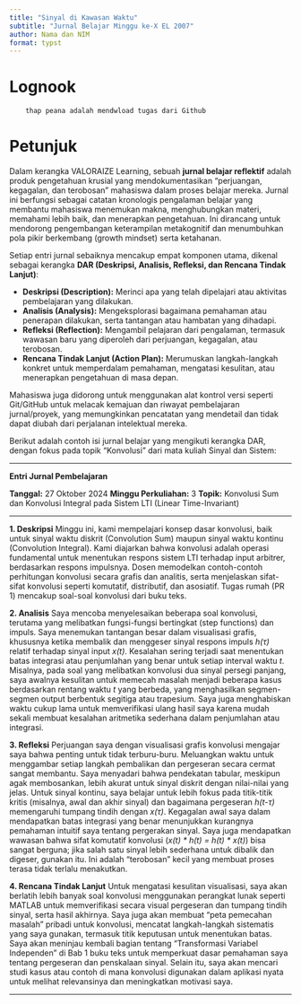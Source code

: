 ```yaml
---
title: "Sinyal di Kawasan Waktu"
subtitle: "Jurnal Belajar Minggu ke-X EL 2007"
author: Nama dan NIM
format: typst
---
```

# Lognook
		thap peana adalah mendwload tugas dari Github 

# Petunjuk
Dalam kerangka VALORAIZE Learning, sebuah **jurnal belajar reflektif** adalah produk pengetahuan krusial yang mendokumentasikan "perjuangan, kegagalan, dan terobosan" mahasiswa dalam proses belajar mereka. Jurnal ini berfungsi sebagai catatan kronologis pengalaman belajar yang membantu mahasiswa menemukan makna, menghubungkan materi, memahami lebih baik, dan menerapkan pengetahuan. Ini dirancang untuk mendorong pengembangan keterampilan metakognitif dan menumbuhkan pola pikir berkembang (growth mindset) serta ketahanan.

Setiap entri jurnal sebaiknya mencakup empat komponen utama, dikenal sebagai kerangka **DAR (Deskripsi, Analisis, Refleksi, dan Rencana Tindak Lanjut)**:

- **Deskripsi (Description):** Merinci apa yang telah dipelajari atau aktivitas pembelajaran yang dilakukan.
- **Analisis (Analysis):** Mengeksplorasi bagaimana pemahaman atau penerapan dilakukan, serta tantangan atau hambatan yang dihadapi.
- **Refleksi (Reflection):** Mengambil pelajaran dari pengalaman, termasuk wawasan baru yang diperoleh dari perjuangan, kegagalan, atau terobosan.
- **Rencana Tindak Lanjut (Action Plan):** Merumuskan langkah-langkah konkret untuk memperdalam pemahaman, mengatasi kesulitan, atau menerapkan pengetahuan di masa depan.

Mahasiswa juga didorong untuk menggunakan alat kontrol versi seperti Git/GitHub untuk melacak kemajuan dan riwayat pembelajaran jurnal/proyek, yang memungkinkan pencatatan yang mendetail dan tidak dapat diubah dari perjalanan intelektual mereka.

Berikut adalah contoh isi jurnal belajar yang mengikuti kerangka DAR, dengan fokus pada topik "Konvolusi" dari mata kuliah Sinyal dan Sistem:

---

**Entri Jurnal Pembelajaran**

**Tanggal:** 27 Oktober 2024 **Minggu Perkuliahan:** 3 **Topik:** Konvolusi Sum dan Konvolusi Integral pada Sistem LTI (Linear Time-Invariant)

---

**1. Deskripsi** Minggu ini, kami mempelajari konsep dasar konvolusi, baik untuk sinyal waktu diskrit (Convolution Sum) maupun sinyal waktu kontinu (Convolution Integral). Kami diajarkan bahwa konvolusi adalah operasi fundamental untuk menentukan respons sistem LTI terhadap input arbitrer, berdasarkan respons impulsnya. Dosen memodelkan contoh-contoh perhitungan konvolusi secara grafis dan analitis, serta menjelaskan sifat-sifat konvolusi seperti komutatif, distributif, dan asosiatif. Tugas rumah (PR 1) mencakup soal-soal konvolusi dari buku teks.

**2. Analisis** Saya mencoba menyelesaikan beberapa soal konvolusi, terutama yang melibatkan fungsi-fungsi bertingkat (step functions) dan impuls. Saya menemukan tantangan besar dalam visualisasi grafis, khususnya ketika membalik dan menggeser sinyal respons impuls _h(τ)_ relatif terhadap sinyal input _x(t)_. Kesalahan sering terjadi saat menentukan batas integrasi atau penjumlahan yang benar untuk setiap interval waktu _t_. Misalnya, pada soal yang melibatkan konvolusi dua sinyal persegi panjang, saya awalnya kesulitan untuk memecah masalah menjadi beberapa kasus berdasarkan rentang waktu _t_ yang berbeda, yang menghasilkan segmen-segmen output berbentuk segitiga atau trapesium. Saya juga menghabiskan waktu cukup lama untuk memverifikasi ulang hasil saya karena mudah sekali membuat kesalahan aritmetika sederhana dalam penjumlahan atau integrasi.

**3. Refleksi** Perjuangan saya dengan visualisasi grafis konvolusi mengajar saya bahwa penting untuk tidak terburu-buru. Meluangkan waktu untuk menggambar setiap langkah pembalikan dan pergeseran secara cermat sangat membantu. Saya menyadari bahwa pendekatan tabular, meskipun agak membosankan, lebih akurat untuk sinyal diskrit dengan nilai-nilai yang jelas. Untuk sinyal kontinu, saya belajar untuk lebih fokus pada titik-titik kritis (misalnya, awal dan akhir sinyal) dan bagaimana pergeseran _h(t-τ)_ memengaruhi tumpang tindih dengan _x(τ)_. Kegagalan awal saya dalam mendapatkan batas integrasi yang benar menunjukkan kurangnya pemahaman intuitif saya tentang pergerakan sinyal. Saya juga mendapatkan wawasan bahwa sifat komutatif konvolusi (_x(t) * h(t) = h(t) * x(t)_) bisa sangat berguna; jika salah satu sinyal lebih sederhana untuk dibalik dan digeser, gunakan itu. Ini adalah "terobosan" kecil yang membuat proses terasa tidak terlalu menakutkan.

**4. Rencana Tindak Lanjut** Untuk mengatasi kesulitan visualisasi, saya akan berlatih lebih banyak soal konvolusi menggunakan perangkat lunak seperti MATLAB untuk memverifikasi secara visual pergeseran dan tumpang tindih sinyal, serta hasil akhirnya. Saya juga akan membuat "peta pemecahan masalah" pribadi untuk konvolusi, mencatat langkah-langkah sistematis yang saya gunakan, termasuk titik keputusan untuk menentukan batas. Saya akan meninjau kembali bagian tentang "Transformasi Variabel Independen" di Bab 1 buku teks untuk memperkuat dasar pemahaman saya tentang pergeseran dan penskalaan sinyal. Selain itu, saya akan mencari studi kasus atau contoh di mana konvolusi digunakan dalam aplikasi nyata untuk melihat relevansinya dan meningkatkan motivasi saya.

---